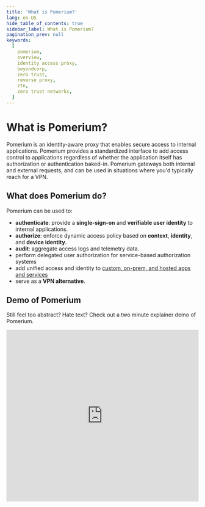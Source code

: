 ```yaml
---
title: 'What is Pomerium?'
lang: en-US
hide_table_of_contents: true
sidebar_label: What is Pomerium?
pagination_prev: null
keywords:
  [
    pomerium,
    overview,
    identity access proxy,
    beyondcorp,
    zero trust,
    reverse proxy,
    ztn,
    zero trust networks,
  ]
---
```


# What is Pomerium?

Pomerium is an identity-aware proxy that enables secure access to internal applications. Pomerium provides a standardized interface to add access control to applications regardless of whether the application itself has authorization or authentication baked-in. Pomerium gateways both internal and external requests, and can be used in situations where you'd typically reach for a VPN.

## What does Pomerium do?

Pomerium can be used to:

- **authenticate**: provide a **single-sign-on** and **verifiable user identity** to internal applications.
- **authorize**: enforce dynamic access policy based on **context**, **identity**, and **device identity**.
- **audit**: aggregate access logs and telemetry data.
- perform delegated user authorization for service-based authorization systems
- add unified access and identity to [custom, on-prem, and hosted apps and services](https://www.pomerium.com/integrations/)
- serve as a **VPN alternative**.

## Demo of Pomerium

Still feel too abstract? Hate text? Check out a two minute explainer demo of Pomerium.

<center>
  <iframe
    width="100%"
    height="450"
    src="https://www.youtube.com/embed/WGwC9ULDnAY?rel=0"
    title="YouTube video player"
    frameBorder="0"
    allow="accelerometer; autoplay; clipboard-write; encrypted-media; gyroscope; picture-in-picture"
    allowFullScreen></iframe>
</center>
